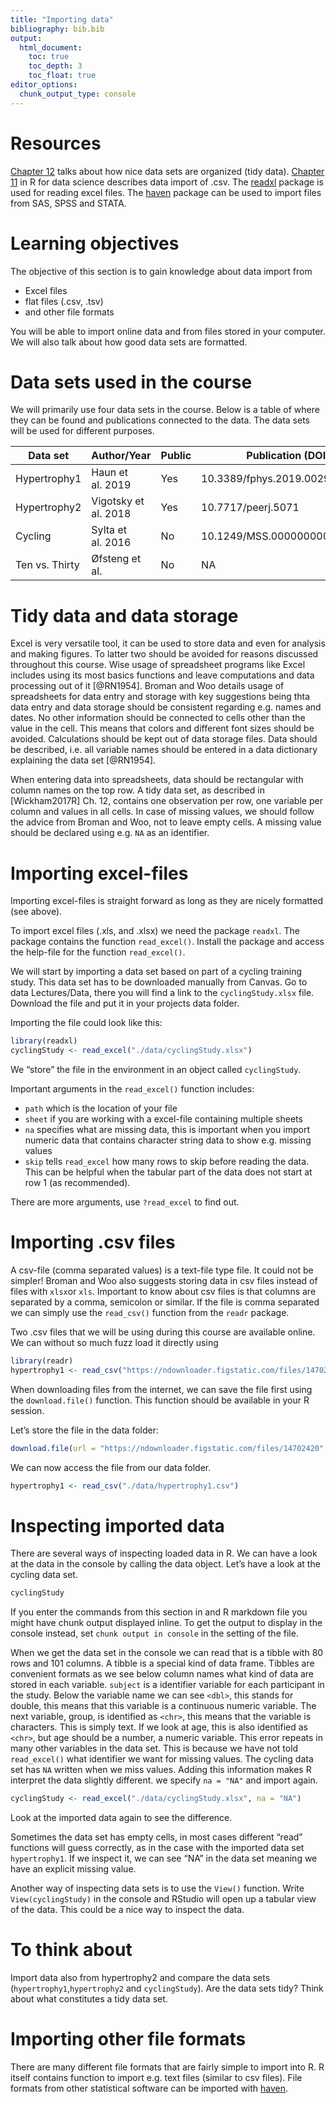 ```yaml
---
title: "Importing data"
bibliography: bib.bib
output:
  html_document:
    toc: true
    toc_depth: 3
    toc_float: true
editor_options: 
  chunk_output_type: console
---
```


# Resources
[Chapter 12]("https://r4ds.had.co.nz/tidy-data.html") talks about how nice data sets are organized (tidy data).
[Chapter 11]("https://r4ds.had.co.nz/data-import.html") in R for data science describes data import of .csv. The [readxl]("https://readxl.tidyverse.org/) package is used for reading excel files. The [haven]("https://haven.tidyverse.org/") package can be used to import files from SAS, SPSS and STATA.

# Learning objectives

The objective of this section is to gain knowledge about data import from 

- Excel files 
- flat files (.csv, .tsv)
- and other file formats

You will be able to import online data and from files stored in your computer. We will also talk about how good data sets are formatted. 


# Data sets used in the course
We will primarily use four data sets in the course. Below is a table of where they can be found and publications connected to the data. The data sets will be used for different purposes. 

|Data set      |Author/Year      |Public|Publication (DOI)           |Download                                       |Filetype |
|--------------|-----------------|------|----------------------------|-----------------------------------------------|---------|
|Hypertrophy1  |Haun et al. 2019 |Yes   |10.3389/fphys.2019.00297    |https://ndownloader.figstatic.com/files/14702420|.csv     |
|Hypertrophy2  |Vigotsky et al. 2018|Yes|10.7717/peerj.5071 |https://dfzljdn9uc3pi.cloudfront.net/2018/5071/1/strength_hypertrophy_dataset.csv|.csv|
|Cycling       |Sylta et al. 2016|No    |10.1249/MSS.0000000000001007|Canvas                                         |.xlsx    |
|Ten vs. Thirty|Øfsteng et al.   |No    |NA                          |Canvas                                         |.xlsx    |

# Tidy data and data storage

Excel is very versatile tool, it can be used to store data and even for analysis and making figures. To latter two should be avoided for reasons discussed throughout this course. Wise usage of spreadsheet programs like Excel includes using its most basics functions and leave computations and data processing out of it [@RN1954]. Broman and Woo details usage of spreadsheets for data entry and storage with key suggestions being thta data entry and data storage should be consistent regarding e.g. names and dates. No other information should be connected to cells other than the value in the cell. This means that colors and different font sizes should be avoided. Calculations should be kept out of data storage files. Data should be described, i.e. all variable names should be entered in a data dictionary explaining the data set [@RN1954].   

When entering data into spreadsheets, data should be rectangular with column names on the top row. A tidy data set, as described in [Wickham2017R] Ch. 12, contains one observation per row, one variable per column and values in all cells. In case of missing values, we should follow the advice from Broman and Woo, not to leave empty cells. A missing value should be declared using e.g. `NA` as an identifier.


# Importing excel-files
Importing excel-files is straight forward as long as they are nicely formatted (see above).

To import excel files (.xls, and .xlsx) we need the package `readxl`. The package contains the function `read_excel()`. Install the package and access the help-file for the function `read_excel()`.

We will start by importing a data set based on part of a cycling training study. This data set has to be downloaded manually from Canvas. Go to data Lectures/Data, there you will find a link to the `cyclingStudy.xlsx` file. Download the file and put it in your projects data folder.

Importing the file could look like this:

```r
library(readxl)
cyclingStudy <- read_excel("./data/cyclingStudy.xlsx")
```

We "store" the file in the environment in an object called `cyclingStudy`. 

Important arguments in the `read_excel()` function includes:

- `path` which is the location of your file
- `sheet` if you are working with a excel-file containing multiple sheets
- `na` specifies what are missing data, this is important when you import numeric data that contains character string data to show e.g. missing values
- `skip` tells `read_excel` how many rows to skip before reading the data. This can be helpful when the tabular part of the data does not start at row 1 (as recommended).

There are more arguments, use `?read_excel` to find out.

# Importing .csv files
A csv-file (comma separated values) is a text-file type file. It could not be simpler! Broman and Woo also suggests storing data in csv files instead of files with `xlsx`or `xls`. Important to know about csv files is that columns are separated by a comma, semicolon or similar. If the file is comma separated we can simply use the `read_csv()` function from the `readr` package. 

Two .csv files that we will be using during this course are available online. We can without so much fuzz load it directly using

```r
library(readr)
hypertrophy1 <- read_csv("https://ndownloader.figstatic.com/files/14702420")
```

When downloading files from the internet, we can save the file first using the `download.file()` function. This function should be available in your R session.

Let's store the file in the data folder:

```r
download.file(url = "https://ndownloader.figstatic.com/files/14702420", destfile = "./data/hypertrophy1.csv")
```

We can now access the file from our data folder.

```r
hypertrophy1 <- read_csv("./data/hypertrophy1.csv")
```

# Inspecting imported data

There are several ways of inspecting loaded data in R. We can have a look at the data in the console by calling the data object. Let's have a look at the cycling data set.

```r

cyclingStudy

```

If you enter the commands from this section in and R markdown file you might have chunk output displayed inline. To get the output to display in the console instead, set `chunk output in console` in the setting of the file. 

When we get the data set in the console we can read that is a tibble with 80 rows and 101 columns. A tibble is a special kind of data frame. Tibbles are convenient formats as we see below column names what kind of data are stored in each variable. `subject` is a identifier variable for each participant in the study. Below the variable name we can see `<dbl>`, this stands for double, this means that this variable is a continuous numeric variable. The next variable, group, is identified as `<chr>`, this means that the variable is characters. This is simply text. If we look at age, this is also identified as `<chr>`, but age should be a number, a numeric variable. This error repeats in many other variables in the data set. This is because we have not told `read_excel()` what identifier we want for missing values. The cycling data set has `NA` written when we miss values. Adding this information makes R interpret the data slightly different. we specify `na = "NA"` and import again. 

```r
cyclingStudy <- read_excel("./data/cyclingStudy.xlsx", na = "NA")
```

Look at the imported data again to see the difference.

Sometimes the data set has empty cells, in most cases different "read" functions will guess correctly, as in the case with the imported data set `hypertrophy1`. If we inspect it, we can see "NA" in the data set meaning we have an explicit missing value.

Another way of inspecting data sets is to use the `View()` function. Write `View(cyclingStudy)` in the console and RStudio will open up a tabular view of the data. This could be a nice way to inspect the data.


# To think about

Import data also from hypertrophy2 and compare the data sets (`hypertrophy1`,`hypertrophy2` and `cyclingStudy`). Are the data sets tidy? Think about what constitutes a tidy data set. 


# Importing other file formats
There are many different file formats that are fairly simple to import into R. R itself contains function to import e.g. text files (similar to csv files). File formats from other statistical software can be imported with  [haven]("https://haven.tidyverse.org/"). 






